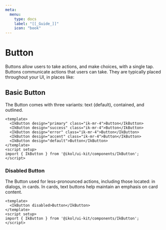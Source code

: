 ```yaml
---
meta:
  menu:
    type: docs
    label: "[[_Guide_]]"
    icon: "book"
---
```



# Button

Buttons allow users to take actions, and make choices, with a single tap.\
Buttons communicate actions that users can take. They are typically placed throughout your UI, in places like:

## Basic Button

The Button comes with three variants: text (default), contained, and outlined.

```vue title="[[_Source code_]]" preview
<template>
  <IkButton design="primary" class="ik-mr-4">Button</IkButton>
  <IkButton design="success" class="ik-mr-4">Button</IkButton>
  <IkButton design="error" class="ik-mr-4">Button</IkButton>
  <IkButton design="accent" class="ik-mr-4">Button</IkButton>
  <IkButton design="default">Button</IkButton>
</template>
<script setup>
import { IkButton } from '@ikol/ui-kit/components/IkButton';
</script>
```

### Disabled Button

The Button used for less-pronounced actions, including those located: in dialogs, in cards. In cards, text buttons help maintain an emphasis on card content.

```vue title="[[_Source code_]]" preview
<template>
  <IkButton disabled>Button</IkButton>
</template>
<script setup>
import { IkButton } from '@ikol/ui-kit/components/IkButton';
</script>
```

